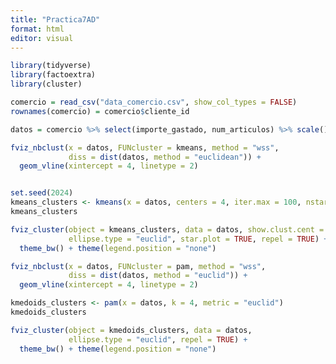 ```yaml
---
title: "Practica7AD"
format: html
editor: visual
---
```


```r
library(tidyverse)
library(factoextra)
library(cluster)
```

```r
comercio = read_csv("data_comercio.csv", show_col_types = FALSE)
rownames(comercio) = comercio$cliente_id

datos = comercio %>% select(importe_gastado, num_articulos) %>% scale()

fviz_nbclust(x = datos, FUNcluster = kmeans, method = "wss",
             diss = dist(datos, method = "euclidean")) +
  geom_vline(xintercept = 4, linetype = 2)


set.seed(2024)
kmeans_clusters <- kmeans(x = datos, centers = 4, iter.max = 100, nstart = 100, algorithm = "Lloyd")
kmeans_clusters

fviz_cluster(object = kmeans_clusters, data = datos, show.clust.cent = TRUE,
             ellipse.type = "euclid", star.plot = TRUE, repel = TRUE) +
  theme_bw() + theme(legend.position = "none")
```

```r
fviz_nbclust(x = datos, FUNcluster = pam, method = "wss",
             diss = dist(datos, method = "euclid")) +
  geom_vline(xintercept = 4, linetype = 2)

kmedoids_clusters <- pam(x = datos, k = 4, metric = "euclid")
kmedoids_clusters

fviz_cluster(object = kmedoids_clusters, data = datos,
             ellipse.type = "euclid", repel = TRUE) +
  theme_bw() + theme(legend.position = "none")
```
